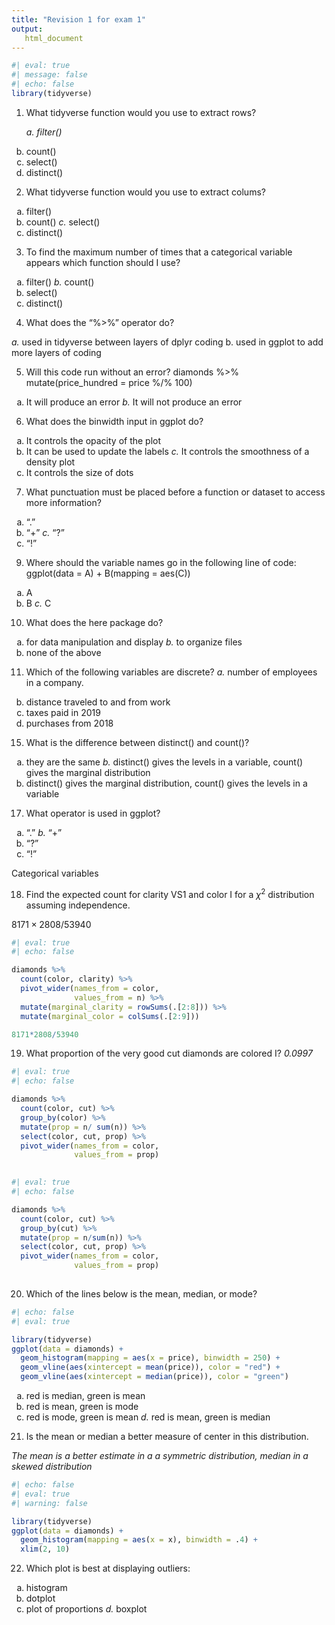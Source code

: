 ```yaml
---
title: "Revision 1 for exam 1"
output: 
   html_document
---
```


```r
#| eval: true
#| message: false
#| echo: false
library(tidyverse)
```

1.  What tidyverse function would you use to extract rows?

    *a. filter()*
b.  count()
c.  select()
d.  distinct()

<!-- -->

2.  What tidyverse function would you use to extract colums?

<!-- -->

a.  filter()
b.  count() 
*c.* select()
c.  distinct()

<!-- -->

3.  To find the maximum number of times that a categorical variable appears which function should I use?

<!-- -->

a.  filter() 
*b.* count()
b.  select()
c.  distinct()

<!-- -->

4.  What does the "%\>%" operator do? 

*a.* used in tidyverse between layers of dplyr coding
b.  used in ggplot to add more layers of coding

<!-- -->

5.  Will this code run without an error? diamonds %\>% mutate(price_hundred = price %/% 100)


a.  It will produce an error 
*b.* It will not produce an error

<!-- -->

6.  What does the binwidth input in ggplot do?

<!-- -->

a.  It controls the opacity of the plot
b.  It can be used to update the labels 
*c.* It controls the smoothness of a density plot
c.  It controls the size of dots

<!-- -->

7.  What punctuation must be placed before a function or dataset to access more information?

<!-- -->

a.  "."
b.  "+" 
*c.* "?"
c.  "!"

<!-- -->

9.  Where should the variable names go in the following line of code: ggplot(data = A) + B(mapping = aes(C))

<!-- -->

a.  A
b.  B 
*c.* C

<!-- -->

10. What does the here package do?

<!-- -->

a.  for data manipulation and display
*b.* to organize files
c.  none of the above

<!-- -->

11. Which of the following variables are discrete? 
*a.* number of employees in a company.
b.  distance traveled to and from work
c.  taxes paid in 2019
d.  purchases from 2018

<!-- -->

15. What is the difference between distinct() and count()?

<!-- -->

a.  they are the same 
*b.* distinct() gives the levels in a variable, count() gives the marginal distribution
c.  distinct() gives the marginal distribution, count() gives the levels in a variable

<!-- -->

17. What operator is used in ggplot?

<!-- -->

a.  "." 
*b.* "+"
b.  "?"
c.  "!"

Categorical variables

18. Find the expected count for clarity VS1 and color I for a $\chi^2$ distribution assuming independence.

$8171\times 2808/53940$

```r
#| eval: true
#| echo: false

diamonds %>% 
  count(color, clarity) %>% 
  pivot_wider(names_from = color,
              values_from = n) %>% 
  mutate(marginal_clarity = rowSums(.[2:8])) %>% 
  mutate(marginal_color = colSums(.[2:9]))

8171*2808/53940
```

19. What proportion of the very good cut diamonds are colored I? 
*0.0997*

```r
#| eval: true
#| echo: false

diamonds %>% 
  count(color, cut) %>% 
  group_by(color) %>% 
  mutate(prop = n/ sum(n)) %>% 
  select(color, cut, prop) %>% 
  pivot_wider(names_from = color,
              values_from = prop) 
  
```

```r
#| eval: true
#| echo: false

diamonds %>% 
  count(color, cut) %>% 
  group_by(cut) %>% 
  mutate(prop = n/sum(n)) %>% 
  select(color, cut, prop) %>% 
  pivot_wider(names_from = color,
              values_from = prop) 
  
```

20. Which of the lines below is the mean, median, or mode?

```r
#| echo: false
#| eval: true

library(tidyverse)
ggplot(data = diamonds) +
  geom_histogram(mapping = aes(x = price), binwidth = 250) +
  geom_vline(aes(xintercept = mean(price)), color = "red") +
  geom_vline(aes(xintercept = median(price)), color = "green")

```

a.  red is median, green is mean
b.  red is mean, green is mode
c.  red is mode, green is mean 
*d.* red is mean, green is median

<!-- -->

21. Is the mean or median a better measure of center in this distribution.

*The mean is a better estimate in a a symmetric distribution, median in a skewed distribution*

```r
#| echo: false
#| eval: true
#| warning: false

library(tidyverse)
ggplot(data = diamonds) +
  geom_histogram(mapping = aes(x = x), binwidth = .4) +
  xlim(2, 10)
```

22. Which plot is best at displaying outliers:

<!-- -->

a.  histogram
b.  dotplot
c.  plot of proportions 
*d.* boxplot
